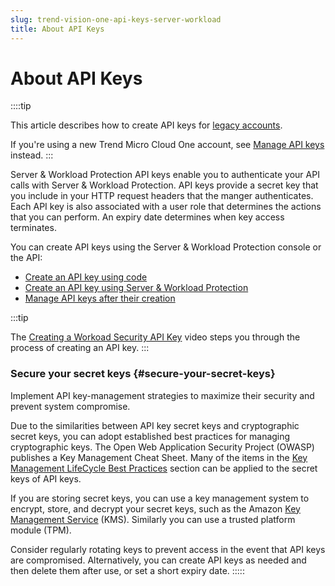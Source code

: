 ```yaml
---
slug: trend-vision-one-api-keys-server-workload
title: About API Keys
---
```

# About API Keys

::::tip

This article describes how to create API keys for [legacy accounts](https://docs.trendmicro.com/en-us/documentation/article/trend-micro-cloud-one-identity-account-management-c1-accounts-about).

If you're using a new Trend Micro Cloud One account, see [Manage API keys](https://docs.trendmicro.com/en-us/documentation/article/trend-micro-cloud-one-identity-account-management-c1-api-key) instead.
:::

Server & Workload Protection API keys enable you to authenticate your API calls with Server & Workload Protection. API keys provide a secret key that you include in your HTTP request headers that the manger authenticates. Each API key is also associated with a user role that determines the actions that you can perform. An expiry date determines when key access terminates.

You can create API keys using the Server & Workload Protection console or the API:

- [Create an API key using code](create-api-key-using-code.mdx)
- [Create an API key using Server & Workload Protection](create-api-key-using-console.mdx)
- [Manage API keys after their creation](api-keys-after-create.mdx)

:::tip

The [Creating a Workoad Security API Key](https://youtu.be/vtJnJiIy_yM) video steps you through the process of creating an API key.
:::

### Secure your secret keys {#secure-your-secret-keys}

Implement API key-management strategies to maximize their security and prevent system compromise.

Due to the similarities between API key secret keys and cryptographic secret keys, you can adopt established best practices for managing cryptographic keys. The Open Web Application Security Project (OWASP) publishes a Key Management Cheat Sheet. Many of the items in the [Key Management LifeCycle Best Practices](https://www.owasp.org/index.php/Key_Management_Cheat_Sheet) section can be applied to the secret keys of API keys.

If you are storing secret keys, you can use a key management system to encrypt, store, and decrypt your secret keys, such as the Amazon [Key Management Service](https://aws.amazon.com/kms/) (KMS). Similarly you can use a trusted platform module (TPM).

Consider regularly rotating keys to prevent access in the event that API keys are compromised. Alternatively, you can create API keys as needed and then delete them after use, or set a short expiry date.
:::::
